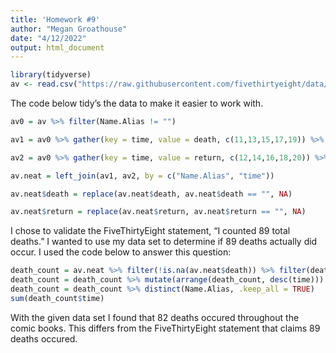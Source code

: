 ```yaml
---
title: 'Homework #9'
author: "Megan Groathouse"
date: "4/12/2022"
output: html_document
---
```


```r
library(tidyverse)
av <- read.csv("https://raw.githubusercontent.com/fivethirtyeight/data/master/avengers/avengers.csv", stringsAsFactors = FALSE)
```

The code below tidy's the data to make it easier to work with.

```r
av0 = av %>% filter(Name.Alias != "")

av1 = av0 %>% gather(key = time, value = death, c(11,13,15,17,19)) %>% select(Name.Alias, time, death) %>% mutate(time = parse_number(time))

av2 = av0 %>% gather(key = time, value = return, c(12,14,16,18,20)) %>% select(Name.Alias, time, return) %>% mutate(time = parse_number(time))

av.neat = left_join(av1, av2, by = c("Name.Alias", "time"))

av.neat$death = replace(av.neat$death, av.neat$death == "", NA)

av.neat$return = replace(av.neat$return, av.neat$return == "", NA)
```

I chose to validate the FiveThirtyEight statement, "I counted 89 total deaths." I wanted to use my data set to determine if 89 deaths actually did occur. I used the code below to answer this question:

```r
death_count = av.neat %>% filter(!is.na(av.neat$death)) %>% filter(death == "YES") 
death_count = death_count %>% mutate(arrange(death_count, desc(time)))
death_count = death_count %>% distinct(Name.Alias, .keep_all = TRUE)
sum(death_count$time)
```


With the given data set I found that 82 deaths occured throughout the comic books. This differs from the FiveThirtyEight statement that claims 89 deaths occured.